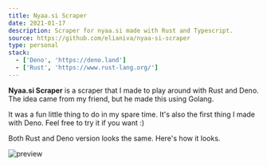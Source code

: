 ```yaml
---
title: Nyaa.si Scraper
date: 2021-01-17
description: Scraper for nyaa.si made with Rust and Typescript.
source: https://github.com/elianiva/nyaa-si-scraper
type: personal
stack:
  - ['Deno', 'https://deno.land']
  - ['Rust', 'https://www.rust-lang.org/']
---
```


**Nyaa.si Scraper** is a scraper that I made to play around with Rust and Deno. The idea came from my friend, but he made this using Golang.

It was a fun little thing to do in my spare time. It's also the first thing I made with Deno. Feel free to try it if you want :)

Both Rust and Deno version looks the same. Here's how it looks.

![preview](/assets/projects/nyaa-si-scraper/preview.webp)
